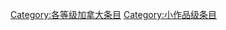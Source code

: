 {{catmore1|[[Wikipedia:加拿大专题|Wikipedia:加拿大专题]]}}
{{Articles by Quality|topic=加拿大|project=加拿大|format=toc}}
{{emptycat}}

[[Category:各等级加拿大条目|Category:各等级加拿大条目]]
[[Category:小作品级条目|Category:小作品级条目]]